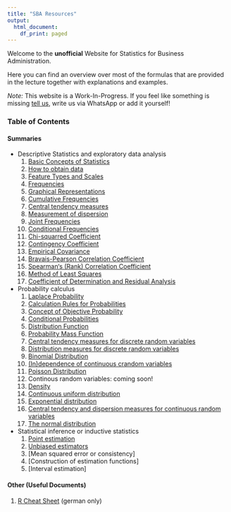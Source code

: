 ```yaml
---
title: "SBA Resources"
output:
  html_document:
    df_print: paged
---
```


Welcome to the **unofficial** Website for Statistics for Business Administration.

Here you can find an overview over most of the formulas that are provided in the lecture together with explanations and examples.

_Note:_ This website is a Work-In-Progress. If you feel like something is missing [tell us](https://github.com/Leoniepopken/SBA/issues), write us via WhatsApp or add it yourself!

### Table of Contents

#### Summaries
- Descriptive Statistics and exploratory data analysis
  1.  [Basic Concepts of Statistics](./notebooks/basic-concepts.nb.html)
  2.  [How to obtain data](./notebooks/How-to-obtain-data.nb.html)
  3.  [Feature Types and Scales](./notebooks/feature-types-and-scales.nb.html)
  4.  [Frequencies](./notebooks/frequencies.nb.html)
  5.  [Graphical Representations](./notebooks/graphicalRepresentation.nb.html)
  6.  [Cumulative Frequencies](./notebooks/cumulative-frequencies.nb.html)
  7.  [Central tendency measures](./notebooks/centraltendencymeasure.nb.html)
  8.  [Measurement of dispersion](./notebooks/MeasuresOfDispersion.nb.html)
  9.  [Joint Frequencies](./notebooks/jointFrequencies.nb.html)
  10. [Conditional Frequencies](./notebooks/conditionalFrequencies.nb.html)
  11. [Chi-squarred Coefficient](./notebooks/chiSquared.nb.html)
  12. [Contingency Coefficient](./notebooks/contingencyCoefficient.nb.html)
  13. [Empirical Covariance](./notebooks/empiricalCovariance.nb.html)
  14. [Bravais-Pearson Correlation Coefficient](./notebooks/bravais-pearson.nb.html)
  15. [Spearman‘s (Rank) Correlation Coefficient](./notebooks/spearman.nb.html)
  16. [Method of Least Squares](./notebooks/leastSquares.nb.html)
  17. [Coefficient of Determination and Residual Analysis](./notebooks/linearRegression.nb.html)
- Probability calculus
  1. [Laplace Probability](./notebooks/Laplace-Probabilities.nb.html)
  2. [Calculation Rules for Probabilities](./notebooks/Calculation-Probability-Rules.nb.html)
  3. [Concept of Objective Probability](./notebooks/Concept-of-Objective-Probability.nb.html)
  4. [Conditional Probabilities](./notebooks/Conditional-Probabilities.nb.html)
  5. [Distribution Function](./notebooks/distributionFunction.nb.html)
  6. [Probability Mass Function](./notebooks/prop_Massfunction.nb.html)
  7. [Central tendency measures for discrete random variables](./notebooks/central_tendency.nb.html)
  8. [Distribution measures for discrete random variables](./notebooks/prop_distribution_measures.nb.html)
  9. [Binomial Distribution](./notebooks/binominal_Distri.nb.html)
  10. [(In)dependence of continuous crandom variables](./notebooks/independenceOfRandomVariables.nb.html)
  11. [Poisson Distribution](./notebooks/poissonDistri.nb.html)
  12. Continous random variables: coming soon!
  13. [Density](./notebooks/density.nb.html)
  14. [Continuous uniform distribution](./notebooks/uniformDistribution.nb.html)
  15. [Exponential distribution](./notebooks/exponentialDistribution.nb.html)
  16. [Central tendency and dispersion measures for continuous random variables](./notebooks/centralTendencyContinuous.nb.html)
  17. [The normal distribution](./notebooks/normalDistribution.nb.html)
- Statistical inference or inductive statistics
  1. [Point estimation](./notebooks/point_estimation.nb.html)
  2. [Unbiased estimators](./notebooks/unbiased_estimator.nb.html)
  3. [Mean squared error or consistency]
  4. [Construction of estimation functions]
  5. [Interval estimation]

#### Other (Useful Documents)
1. [R Cheat Sheet](./pdfs/r-befehle.pdf) (german only)

